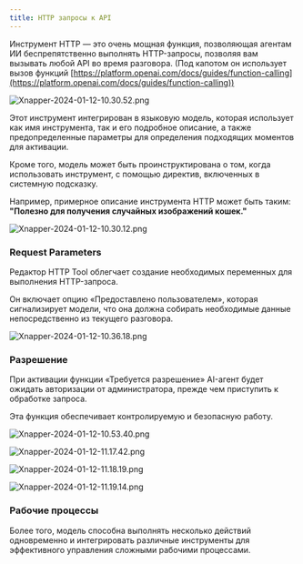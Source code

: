 ```yaml
---
title: HTTP запросы к API
---
```


Инструмент HTTP — это очень мощная функция, позволяющая агентам ИИ беспрепятственно выполнять HTTP-запросы, позволяя вам вызывать любой API во время разговора. (Под капотом он использует вызов функций [https://platform.openai.com/docs/guides/function-calling](https://platform.openai.com/docs/guides/function-calling))

![Xnapper-2024-01-12-10.30.52.png](/images/http-tool/Xnapper-2024-01-12-10.30.52.png)

Этот инструмент интегрирован в языковую модель, которая использует как имя инструмента, так и его подробное описание, а также предопределенные параметры для определения подходящих моментов для активации.

Кроме того, модель может быть проинструктирована о том, когда использовать инструмент, с помощью директив, включенных в системную подсказку.

Например, примерное описание инструмента HTTP может быть таким:
**"Полезно для получения случайных изображений кошек."**

![Xnapper-2024-01-12-10.30.12.png](/images/http-tool/Xnapper-2024-01-12-10.30.12.png)

### Request Parameters

Редактор HTTP Tool облегчает создание необходимых переменных для выполнения HTTP-запроса.

Он включает опцию «Предоставлено пользователем», которая сигнализирует модели, что она должна собирать необходимые данные непосредственно из текущего разговора.

![Xnapper-2024-01-12-10.36.18.png](/images/http-tool/Xnapper-2024-01-12-10.36.18.png)

### **Разрешение**

При активации функции «Требуется разрешение» AI-агент будет ожидать авторизации от администратора, прежде чем приступить к обработке запроса.

Эта функция обеспечивает контролируемую и безопасную работу.

![Xnapper-2024-01-12-10.53.40.png](/images/http-tool/Xnapper-2024-01-12-10.53.40.png)

![Xnapper-2024-01-12-11.17.42.png](/images/http-tool/Xnapper-2024-01-12-11.17.42.png)

![Xnapper-2024-01-12-11.18.19.png](/images/http-tool/Xnapper-2024-01-12-11.18.19.png)

![Xnapper-2024-01-12-11.19.14.png](/images/http-tool/Xnapper-2024-01-12-11.19.14.png)

### **Рабочие процессы**

Более того, модель способна выполнять несколько действий одновременно и интегрировать различные инструменты для эффективного управления сложными рабочими процессами.
